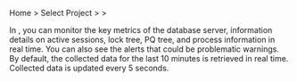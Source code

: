 Home > Select Project > <Cmdname sid="side_dashboard" className="uitext" /> > <Cmdname sid="side_dbMonitoring" className="uitext" />

In <Cmdname sid="side_dbMonitoring" className="uitext" />, you can monitor the key metrics of the database server, information details on active sessions, lock tree, PQ tree, and process information in real time. You can also see the alerts that could be problematic warnings. By default, the collected data for the last 10 minutes is retrieved in real time. Collected data is updated every 5 seconds.

